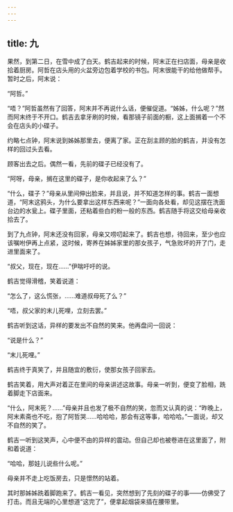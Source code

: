 ```yaml
---
---
---
```

title: 九
---



果然，到第二日，在雪中成了白天。鹤吉起来的时候，阿末正在扫店面，母亲是收拾着厨房。阿哲在店头用的火盆旁边包着学校的书包。阿末很能干的给他做帮手。暂时之后，阿末说：

“阿哲。”

“唔？”阿哲虽然有了回答，阿末并不再说什么话，便催促道。“姊姊，什么呢？”然而阿末终于不开口。鹤吉去拿牙刷的时候，看那镜子前面的橱，这上面搁着一个不会在店头的小碟子。

约略七点钟，阿末说到姊姊那里去，便离了家。正在刮主顾的脸的鹤吉，并没有怎样的回过头去看。

顾客出去之后。偶然一看，先前的碟子已经没有了。

“阿呀，母亲，搁在这里的碟子，是你收起来了么？”

“什么，碟子？”母亲从里间伸出脸来，并且说，并不知道怎样的事。鹤吉一面想道，“阿末这鸦头，为什么要拿出这样东西来呢？”一面向各处看，却见这摆在洗面台边的水瓮上。碟子里面，还粘着些白的粉一般的东西。鹤吉随手将这交给母亲收拾去了。

到了九点钟，阿末还没有回家，母亲又唠叨起来了。鹤吉也想，待回来，至少也应该嘱咐伊再上点紧，这时候，寄养在姊姊家里的那女孩子，气急败坏的开了门，走进里面来了。

“叔父，现在，现在……”伊喘吁吁的说。

鹤吉觉得滑稽，笑着说道：

“怎么了，这么慌张，……难道叔母死了么？”

“唔，叔父家的末儿死哩，立刻去罢。”

鹤吉听到这话，异样的要发出不自然的笑来。他再盘问一回说：

“说是什么？”

“末儿死哩。”

鹤吉终于真笑了，并且随宜的敷衍，使那女孩子回家去。

鹤吉笑着，用大声对着正在里间的母亲讲述这故事。母亲一听到，便变了脸相，跣着脚走下店面来。

“什么，阿末死？……”母亲并且也发了极不自然的笑，忽而又认真的说：“昨晚上，阿末素斋也不吃，抱了阿哲哭……哈哈哈，那会有这等事，哈哈哈。”一面说，却又不自然的笑了。

鹤吉一听到这笑声，心中便不由的异样的震动。但自己却也被卷进在这里面了，附和着说道：

“哈哈，那娃儿说些什么呢。”

母亲并不走上吃饭房去，只是憬然的站着。

其时那姊姊跣着脚跑来了。鹤吉一看见，突然想到了先刻的碟子的事——仿佛受了打击。而且无端的心里想道“这完了”，便拿起烟袋来插在腰带里。